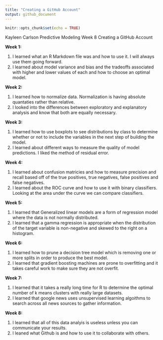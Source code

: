 ---
title: "Creating a GitHub Account"
output: github_document
---

```{r setup, include=FALSE}
knitr::opts_chunk$set(echo = TRUE)
```


Kayleen Carlson
Predictive Modeling 
Week 8 Creating a GitHub Account

__Week 1:__  
    
1. I learned what an R Markdown file was and how to use it. I will always use them going forward.   
2. I learned about model variance and bias and the tradeoffs associated with higher and lower values of each and how to choose an optimal model.    

__Week 2:__  

1. I learned how to normalize data. Normalization is having absolute quantaties rather than relative.  
2. I looked into the differences between exploratory and explanatory analysis and know that both are equally necessary.  

__Week 3:__  

1. I learned how to use boxplots to see distributions by class to determine whether or not to include the variables in the next step of building the model.  
2. I learned about different ways to measure the quality of model predictions. I liked the method of residual error.   

__Week 4:__

1. I learned about confusion matricies and how to measure precision and recall based off of the true positives, true negatives, false positives and false negatives.  
2. I learned about the ROC curve and how to use it with binary classifiers. Looking at the area under the curve we can compare classifiers.  

__Week 5:__ 

1. I learned that Generalized linear models are a form of regression model where the data is not normally distributed. 
2. I learned that a gamma regression is appropriate when the distribution of the target variable is non-negative and skewed to the right on a histogram.  

__Week 6:__  

1. I learned how to prune a decision tree model which is removing one or more splits in order to produce the best model. 
2. I learned that gradient boosting machines are prone to overfitting and it takes careful work to make sure they are not overfit.  

__Week 7:__

1. I learned that it takes a really long time for R to determine the optimal number of k means clusters with really large datasets.  
2. I learned that google news uses unsupervised learning algoithms to search across all news sources to gather information.   

__Week 8:__  

1. I learned that all of this data analyis is useless unless you can communicate your results.  
2. I leaned what Github is and how to use it to collaborate with others.  